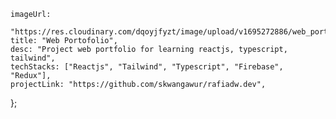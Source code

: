     imageUrl:
        "https://res.cloudinary.com/dqoyjfyzt/image/upload/v1695272886/web_portofolio_ijxwmw.png",
    title: "Web Portofolio",
    desc: "Project web portfolio for learning reactjs, typescript, tailwind",
    techStacks: ["Reactjs", "Tailwind", "Typescript", "Firebase", "Redux"],
    projectLink: "https://github.com/skwangawur/rafiadw.dev",
};
